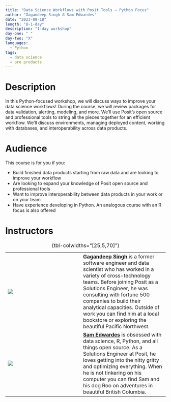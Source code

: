 ```yaml
---
title: "Data Science Workflows with Posit Tools — Python Focus"
author: "Gagandeep Singh & Sam Edwardes"
date: "2023-09-18"
length: "B-1-day"
description: "1-day workshop"
day-one: " "
day-two: "X"
languages:
  - Python
tags:
  - data science
  - pro products
---
```


# Description

In this Python-focused workshop, we will discuss ways to improve your data science workflows! During the course, we will review packages for data validation, alerting, modeling, and more. We'll use Posit's open source and professional tools to string all the pieces together for an efficient workflow. We'll discuss environments, managing deployed content, working with databases, and interoperability across data products.

# Audience

This course is for you if you:

-   Build finished data products starting from raw data and are looking to improve your workflow
-   Are looking to expand your knowledge of Posit open source and professional tools
-   Want to improve interoperability between data products in your work or on your team
-   Have experience developing in Python. An analogous course with an R focus is also offered

# Instructors

|                       |     |                                                                                                                                                                                                                                                                                                                                                                                                         |
|-----------------|-----------------|--------------------------------------|
| ![](gagan-singh.jpg)  |     | [**Gagandeep Singh**](https://ca.linkedin.com/in/gagandeeepuw) is a former software engineer and data scientist who has worked in a variety of cross-technology teams. Before joining Posit as a Solutions Engineer, he was consulting with fortune 500 companies to build their analytical capacities. Outside of work you can find him at a local bookstore or exploring the beautiful Pacific Northwest. |
| ![](sam-edwardes.jpg) |     | [**Sam Edwardes**](https://ca.linkedin.com/in/samedwardes) is obsessed with data science, R, Python, and all things open source. As a Solutions Engineer at Posit, he loves getting into the nitty gritty and optimizing everything. When he is not tinkering on his computer you can find Sam and his dog Roo on adventures in beautiful British Columbia.                                             |

: {tbl-colwidths="\[25,5,70\]"}
